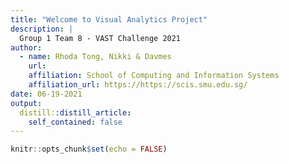 ```yaml
---
title: "Welcome to Visual Analytics Project"
description: |
  Group 1 Team 8 - VAST Challenge 2021
author:
  - name: Rhoda Tong, Nikki & Davmes 
    url: 
    affiliation: School of Computing and Information Systems
    affiliation_url: https://https://scis.smu.edu.sg/
date: 06-19-2021
output:
  distill::distill_article:
    self_contained: false
---
```


```r
knitr::opts_chunk$set(echo = FALSE)


```



